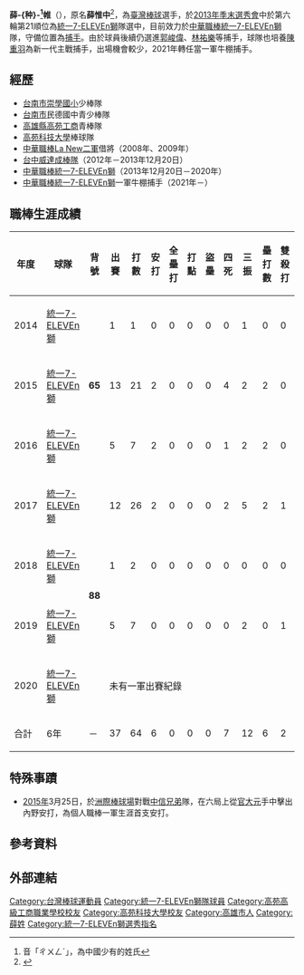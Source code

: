 {{noteTA
|T=zh-tw:薛种帷; zh-hk:薛种帷; zh-cn:薛种帷; zh-sg:薛种帷;
|1=zh-tw:薛种帷; zh-hk:薛种帷; zh-cn:薛种帷; zh-sg:薛种帷;
}}
{{Infobox CPBL player|
|name=薛种帷|
|image=|
|width=300|
|position=一軍牛棚捕手|
|team=統一7-ELEVEn獅|
|number=88|
|bats=右|
|throws=右|
|birthdate={{birth_date_and_age|1990|6|29|mf=y}}|
|birthplace={{TWN}}[[高雄市|高雄市]]|
|debutdate=5月11日
|debutyear=2014年
|debutteam=統一7-ELEVEn獅
|statyear=2019年球季
|stat1label=打擊率
|stat1value=0.094
|stat2label=全壘打
|stat2value=0
|stat3label=打點
|stat3value=0
|stat4label=盜壘
|stat4value=0
|teams=<nowiki></nowiki> 
*[[統一7-ELEVEn獅|統一7-ELEVEn獅]]（2013年12月20日－2020年）
'''教練時期'''
*[[統一7-ELEVEn獅|統一7-ELEVEn獅]]一軍牛棚捕手（2021年－）
}}

'''薛-{种}-<ref>音「ㄔㄨㄥˊ」，為中國少有的姓氏</ref>帷'''（{{bd|1990年|6月29日|||catIdx=薛}}），原名'''薛惟中'''<ref>{{Cite news|url=https://sports.ltn.com.tw/news/breakingnews/2698934|title=中職》29歲成最資深捕手 薛惟中改名「薛种帷」求改變|work=[[自由時報|自由時報]]|date=2019-02-14|accessdate=2019-08-19|archive-date=2019-08-19|archive-url=https://web.archive.org/web/20190819060722/https://sports.ltn.com.tw/news/breakingnews/2698934|dead-url=no}}</ref>，為[[臺灣|臺灣]][[棒球|棒球]]選手，於[[中華職棒歷年選秀會#職棒二十五年（2014年）|2013年季末選秀會]]中於第六輪第21順位為[[統一7-ELEVEn獅|統一7-ELEVEn獅]]隊選中，目前效力於[[中華職棒|中華職棒]][[統一7-ELEVEn獅|統一7-ELEVEn獅]]隊，守備位置為[[捕手|捕手]]。由於球員後續仍選進[[郭峻偉|郭峻偉]]、[[林祐樂|林祐樂]]等捕手，球隊也培養[[陳重羽|陳重羽]]為新一代主戰捕手，出場機會較少，2021年轉任當一軍牛棚捕手。

==經歷==
*[[臺南市東區崇學國民小學|台南市崇學國小]]少棒隊
*[[台南市|台南市]]民德國中青少棒隊
*[[高雄市私立高苑高級工商職業學校|高雄縣高苑工商]]青棒隊
*[[高苑科技大學|高苑科技大學]]棒球隊
*[[中華職棒|中華職棒]][[La_New二軍|La New二軍]]借將（2008年、2009年）
*[[台中威達成棒隊|台中威達成棒隊]]（2012年－2013年12月20日）
*[[中華職棒|中華職棒]][[統一7-ELEVEn獅|統一7-ELEVEn獅]]（2013年12月20日－2020年）
*[[中華職棒|中華職棒]][[統一7-ELEVEn獅|統一7-ELEVEn獅]]一軍牛棚捕手（2021年－）

==職棒生涯成績==
{| class="wikitable" width="1000px"
|- align="center"
!年度!!球隊!!背號!!出賽!!打數!!安打!!全壘打!!打點!!盜壘!!四死!!三振!!壘打數!!雙殺打!!打擊率!!上壘率!!長打率!!OPS
|- align=center
|2014||[[統一7-ELEVEn獅|統一7-ELEVEn獅]]||rowspan=3|'''65'''||1||1||0||0||0||0||0||1||0||0||0.000||0.000||0.000||0.000
|- align=center
|2015||[[統一7-ELEVEn獅|統一7-ELEVEn獅]]||13||21||2||0||0||0||4||2||2||0||0.095||0.240||0.095||0.335
|- align=center
|2016||[[統一7-ELEVEn獅|統一7-ELEVEn獅]]||5||7||2||0||0||0||1||2||2||0||0.286||0.375||0.286||0.661
|- align="center"
|2017||[[統一7-ELEVEn獅|統一7-ELEVEn獅]]||rowspan=4|'''88'''||12||26||2||0||0||0||2||5||2||1||0.077||0.143||0.077||0.220
|- align="center"
|2018||[[統一7-ELEVEn獅|統一7-ELEVEn獅]]||1||2||0||0||0||0||0||0||0||0||0.000||0.000||0.000||0.000
|- align=center
|2019||[[統一7-ELEVEn獅|統一7-ELEVEn獅]]||5||7||0||0||0||0||0||2||0||1||0.000||0.000||0.000||0.000
|- align=center
|2020||[[統一7-ELEVEn獅|統一7-ELEVEn獅]]||colspan="14" | 未有一軍出賽紀錄
|- style="color:black; background-color:#F75000;color:#FFFFFF" align="center"
|合計||6年||－||37||64||6||0||0||0||7||12||6||2||0.094||0.183||0.094||0.277
|}

==特殊事蹟==
*[[2015年|2015年]]3月25日，於[[洲際棒球場|洲際棒球場]]對戰[[中信兄弟|中信兄弟]]隊，在六局上從[[官大元|官大元]]手中擊出內野安打，為個人職棒一軍生涯首支安打。

== 參考資料 ==
{{reflist}}

==外部連結==
{{台灣棒球維基館}}
{{中華職棒球員資料|id=R517|name=薛种帷}}
{{2017年第五屆亞洲冬季棒球聯盟}}
{{DEFAULTSORT:Hsueh Wei Chung}}
[[Category:台灣棒球運動員|Category:台灣棒球運動員]]
[[Category:統一7-ELEVEn獅隊球員|Category:統一7-ELEVEn獅隊球員]]
[[Category:高苑高級工商職業學校校友|Category:高苑高級工商職業學校校友]]
[[Category:高苑科技大學校友|Category:高苑科技大學校友]]
[[Category:高雄市人|Category:高雄市人]]
[[Category:薛姓|Category:薛姓]]
[[Category:統一7-ELEVEn獅選秀指名|Category:統一7-ELEVEn獅選秀指名]]